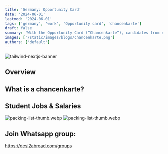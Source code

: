 ```yaml
---
title: 'Germany: Opportunity Card'
date: '2024-06-01'
lastmod: '2024-06-01'
tags: ['germany', 'work', 'Opportunity card', 'chancenkarte']
draft: false
summary: 'With the Opportunity Card (“Chancenkarte”), candidates from non-EU countries can enter Germany to look for a suitable job. They do not have to show proof of a permanent employment contract. The Opportunity Card is issued to candidates recognised as skilled workers or those who score at least six points using the points system. In addition, their means of support must be guaranteed for the duration of their stay.'
images: ['/static/images/blogs/chancenkarte.png']
authors: ['default']
---
```


![tailwind-nextjs-banner](/static/images/blogs/chancenkarte.png)

## Overview

<TOCInline toc={props.toc} exclude="Overview" toHeading={2} />

## What is a chancenkarte?

<YouTube id="4pLdBSGRZVQ" />

## Student Jobs & Salaries

![packing-list-thumb.webp](/static/images/blogs/IMG_7339.JPG)
![packing-list-thumb.webp](/static/images/blogs/IMG_7340.JPG)

## Join Whatsapp group:

https://desi2abroad.com/groups
